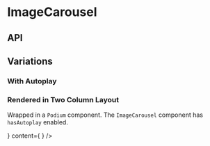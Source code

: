 
<Meta title="Components/ImageCarousel" component={ImageCarousel} />

# ImageCarousel

<Canvas>
  <Story name="Base component">
    <ImageCarousel
      autoplaySpeed={knobs.number(
        'autoplaySpeed',
        ImageCarouselFixture.autoplaySpeed,
        'Presentation',
      )}
      hasAutoplay={knobs.boolean('hasAutoplay', false, 'Presentation')}
      hasFlushPagination={knobs.boolean(
        'hasFlushPagination',
        false,
        'Presentation',
      )}
      isCompact={knobs.boolean('isCompact', false, 'Presentation')}
      slides={[
        {
          caption: knobs.text(
            'caption',
            'Lorem ipsum dolor sit amet, consectetur adipiscing elit. Vestibulum facilisis ligula elementum.',
            'First slide copy',
          ),
          image: {
            altText: 'Lorem ipsum dolor sit amet',
            small: './assets/images/ImageCarousel/image-one-small.jpg',
            medium: './assets/images/ImageCarousel/image-one-medium.jpg',
            large: './assets/images/ImageCarousel/image-one-large.jpg',
          },
        },
        ...ImageCarouselFixture.slides,
      ]}
      theme={knobs.select('theme', ['dark', 'light'], 'dark', 'Presentation')}
    />
  </Story>
</Canvas>

## API

<ArgsTable of={ImageCarousel} />

## Variations

### With Autoplay

<Canvas>
  <Story name="With Autoplay">
    <ImageCarousel
      autoplaySpeed={knobs.number(
        'autoplaySpeed',
        ImageCarouselFixture.autoplaySpeed,
        'Presentation',
      )}
      hasAutoplay={true}
      slides={ImageCarouselFixture.slides}
    />
  </Story>
</Canvas>

### Rendered in Two Column Layout

Wrapped in a `Podium` component. The `ImageCarousel` component has `hasAutoplay` enabled.

<Canvas>
  <Story name="Rendered in Two Column Layout">
    <Podium
      verticalPadding="small"
      paddingRight="small"
      isHorizontalFlushOnSmall={true}
      isHorizontalFlushOnMedium={true}
    >
      <TwoColumnLayout
        hasFullWidthContent={knobs.boolean(
          'hasFullWidthContent',
          true,
          'Presentation',
        )}
        id="TwoColumn-id"
        isFlushOnSmall={knobs.boolean('isFlushOnSmall', true, 'Presentation')}
        isReversed={knobs.boolean('isReversed', true, 'Presentation')}
        sidebar={
          <BodyCopy
            cta={{
              text: 'Quisque non enim',
              url: '/',
              style: 'Internal Button Link',
            }}
            ctaTextAlign="left"
            heading="Nunc dignissim quis"
            copy="Nunc dignissim quis arcu a lobortis. Nullam auctor id nulla non sagittis. Quisque non enim efficitur quam mattis."
          />
        }
        content={
          <ImageCarousel
            hasAutoplay={true}
            hasFlushPagination={true}
            isCompact={true}
            slides={ImageCarouselFixture.slides}
          />
        }
      />
    </Podium>
  </Story>
</Canvas>
